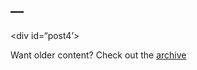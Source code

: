 ---
---

<script>
  $(document).ready(function(){
  
  $.get("../posts/statsvsdata.html", function(data, status){
  var bp = $("#post1").append(data);
  $("#post1").html(bp.find("div.container-fluid").html());
  });
  
  $.get("../posts/statsvsdata.html", function(data, status){
  var bp = $("#post2").append(data);
  $("#post2").html(bp.find("div.container-fluid").html());
  });
  
  $.get("../posts/statsvsdata.html", function(data, status){
  var bp = $("#post3").append(data);
  $("#post3").html(bp.find("div.container-fluid").html());
  });
  
  $.get("../posts/statsvsdata.html", function(data, status){
  var bp = $("#post4").append(data);
  $("#post4").html(bp.find("div.container-fluid").html());
  });
  
});
</script>

<div id='post1'></div>
<div id='post2'></div>
<div id='post3'></div>
<div id="post4'></div>

Want older content? Check out the [archive](posts/archive.html)